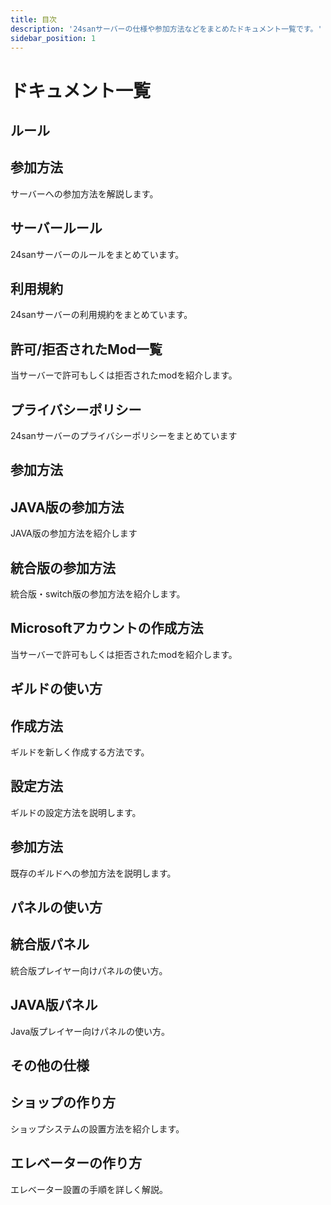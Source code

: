 ```yaml
---
title: 目次
description: '24sanサーバーの仕様や参加方法などをまとめたドキュメント一覧です。'
sidebar_position: 1
---
```



# ドキュメント一覧

## ルール

<div className="grid-container">
  <Link className="card-hover" to="/docs/how-to-join">
    <div className="card__body">
      <h2>参加方法</h2>
      <p>サーバーへの参加方法を解説します。</p>
    </div>
  </Link>

  <Link className="card-hover" to="/docs/server-rules">
    <div className="card__body">
      <h2>サーバールール</h2>
      <p>24sanサーバーのルールをまとめています。</p>
    </div>
  </Link>

  <Link className="card-hover" to="/docs/rules/terms_of_use">
    <div className="card__body">
      <h2>利用規約</h2>
      <p>24sanサーバーの利用規約をまとめています。</p>
    </div>
  </Link>

  <Link className="card-hover" to="/docs/rules/allowed_mods">
    <div className="card__body">
      <h2>許可/拒否されたMod一覧</h2>
      <p>当サーバーで許可もしくは拒否されたmodを紹介します。</p>
    </div>
  </Link>

  <Link className="card-hover" to="/docs/rules/privacy_policy">
    <div className="card__body">
      <h2>プライバシーポリシー</h2>
      <p>24sanサーバーのプライバシーポリシーをまとめています</p>
    </div>
  </Link>
</div>

## 参加方法
<div className="grid-container">
  <Link className="card-hover" to="/docs/join/join_java">
    <div className="card__body">
      <h2>JAVA版の参加方法</h2>
      <p>JAVA版の参加方法を紹介します</p>
    </div>
  </Link>

  <Link className="card-hover" to="/docs/join/join_bedrock">
    <div className="card__body">
      <h2>統合版の参加方法</h2>
      <p>統合版・switch版の参加方法を紹介します。</p>
    </div>
  </Link>

  <Link className="card-hover" to="/docs/join/create_account">
    <div className="card__body">
      <h2>Microsoftアカウントの作成方法</h2>
      <p>当サーバーで許可もしくは拒否されたmodを紹介します。</p>
    </div>
  </Link>
 </div>

## ギルドの使い方

<div className="grid-container">
  <Link className="card-hover" to="/docs/guild-create">
    <div className="card__body">
      <h2>作成方法</h2>
      <p>ギルドを新しく作成する方法です。</p>
    </div>
  </Link>

  <Link className="card-hover" to="/docs/guild-create">
    <div className="card__body">
      <h2>設定方法</h2>
      <p>ギルドの設定方法を説明します。</p>
    </div>
  </Link>

  <Link className="card-hover" to="/docs/guild-join">
    <div className="card__body">
      <h2>参加方法</h2>
      <p>既存のギルドへの参加方法を説明します。</p>
    </div>
  </Link>
</div>

## パネルの使い方

<div className="grid-container">
  <Link className="card-hover" to="/docs/panel-bedrock">
    <div className="card__body">
      <h2>統合版パネル</h2>
      <p>統合版プレイヤー向けパネルの使い方。</p>
    </div>
  </Link>

  <Link className="card-hover" to="/docs/panel-java">
    <div className="card__body">
      <h2>JAVA版パネル</h2>
      <p>Java版プレイヤー向けパネルの使い方。</p>
    </div>
  </Link>
</div>

## その他の仕様

<div className="grid-container">
  <Link className="card-hover" to="/docs/shop">
    <div className="card__body">
      <h2>ショップの作り方</h2>
      <p>ショップシステムの設置方法を紹介します。</p>
    </div>
  </Link>

  <Link className="card-hover" to="/docs/elevator">
    <div className="card__body">
      <h2>エレベーターの作り方</h2>
      <p>エレベーター設置の手順を詳しく解説。</p>
    </div>
  </Link>
</div>
